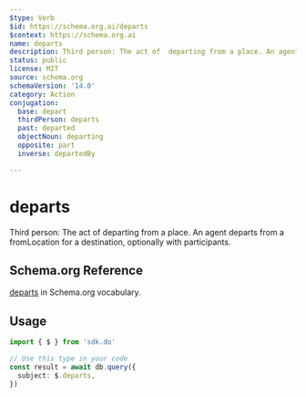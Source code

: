 ```yaml
---
$type: Verb
$id: https://schema.org.ai/departs
$context: https://schema.org.ai
name: departs
description: Third person: The act of  departing from a place. An agent departs from a fromLocation for a destination, optionally with participants.
status: public
license: MIT
source: schema.org
schemaVersion: '14.0'
category: Action
conjugation:
  base: depart
  thirdPerson: departs
  past: departed
  objectNoun: departing
  opposite: part
  inverse: departedBy

---
```


# departs

Third person: The act of departing from a place. An agent departs from a fromLocation for a destination, optionally with participants.

## Schema.org Reference

[departs](https://schema.org/DepartAction) in Schema.org vocabulary.

## Usage

```typescript
import { $ } from 'sdk.do'

// Use this type in your code
const result = await db.query({
  subject: $.departs,
})
```
